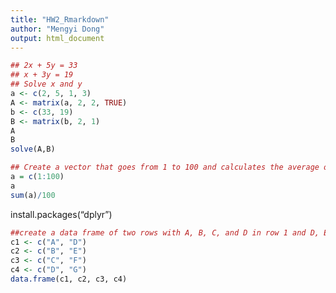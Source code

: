 ```yaml
---
title: "HW2_Rmarkdown"
author: "Mengyi Dong"
output: html_document
---
```

```r
## 2x + 5y = 33
## x + 3y = 19
## Solve x and y
a <- c(2, 5, 1, 3)
A <- matrix(a, 2, 2, TRUE)
b <- c(33, 19)
B <- matrix(b, 2, 1)
A
B
solve(A,B)
```

```r
## Create a vector that goes from 1 to 100 and calculates the average of it WITHOUT using the R function “mean”.
a = c(1:100)
a
sum(a)/100
```
install.packages("dplyr")

```r
##create a data frame of two rows with A, B, C, and D in row 1 and D, E, F, and G in row 2.
c1 <- c("A", "D")
c2 <- c("B", "E")
c3 <- c("C", "F")
c4 <- c("D", "G")
data.frame(c1, c2, c3, c4)
```

